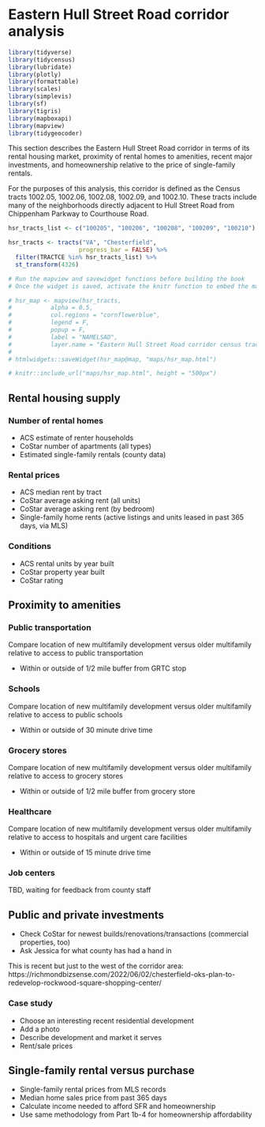 # Eastern Hull Street Road corridor analysis {#part-2b-1}

```r

library(tidyverse)
library(tidycensus)
library(lubridate)
library(plotly)
library(formattable)
library(scales)
library(simplevis)
library(sf)
library(tigris)
library(mapboxapi)
library(mapview)
library(tidygeocoder)

```

This section describes the Eastern Hull Street Road corridor in terms of its rental housing market, proximity of rental homes to amenities, recent major investments, and homeownership relative to the price of single-family rentals.

For the purposes of this analysis, this corridor is defined as the Census tracts 1002.05, 1002.06, 1002.08, 1002.09, and 1002.10. These tracts include many of the neighborhoods directly adjacent to Hull Street Road from Chippenham Parkway to Courthouse Road.

```r

hsr_tracts_list <- c("100205", "100206", "100208", "100209", "100210")

hsr_tracts <- tracts("VA", "Chesterfield",
                    progress_bar = FALSE) %>% 
  filter(TRACTCE %in% hsr_tracts_list) %>% 
  st_transform(4326)

# Run the mapview and savewidget functions before building the book
# Once the widget is saved, activate the knitr function to embed the map

# hsr_map <- mapview(hsr_tracts,
#           alpha = 0.5,
#           col.regions = "cornflowerblue",
#           legend = F,
#           popup = F,
#           label = "NAMELSAD",
#           layer.name = "Eastern Hull Street Road corridor census tracts")
# 
# htmlwidgets::saveWidget(hsr_map@map, "maps/hsr_map.html")

# knitr::include_url("maps/hsr_map.html", height = "500px")

```

## Rental housing supply

### Number of rental homes

- ACS estimate of renter households
- CoStar number of apartments (all types)
- Estimated single-family rentals (county data)

### Rental prices

- ACS median rent by tract
- CoStar average asking rent (all units)
- CoStar average asking rent (by bedroom)
- Single-family home rents (active listings and units leased in past 365 days, via MLS)

### Conditions

- ACS rental units by year built
- CoStar property year built
- CoStar rating

## Proximity to amenities

### Public transportation

Compare location of new multifamily development versus older multifamily relative to access to public transportation

- Within or outside of 1/2 mile buffer from GRTC stop

### Schools

Compare location of new multifamily development versus older multifamily relative to access to public schools

- Within or outside of 30 minute drive time

### Grocery stores

Compare location of new multifamily development versus older multifamily relative to access to grocery stores

- Within or outside of 1/2 mile buffer from grocery store

### Healthcare

Compare location of new multifamily development versus older multifamily relative to access to hospitals and urgent care facilities

- Within or outside of 15 minute drive time

### Job centers

TBD, waiting for feedback from county staff

## Public and private investments

- Check CoStar for newest builds/renovations/transactions (commercial properties, too)
- Ask Jessica for what county has had a hand in

This is recent but just to the west of the corridor area:
https://richmondbizsense.com/2022/06/02/chesterfield-oks-plan-to-redevelop-rockwood-square-shopping-center/

### Case study

- Choose an interesting recent residential development
- Add a photo
- Describe development and market it serves
- Rent/sale prices

## Single-family rental versus purchase

- Single-family rental prices from MLS records
- Median home sales price from past 365 days
- Calculate income needed to afford SFR and homeownership
- Use same methodology from Part 1b-4 for homeownership affordability
